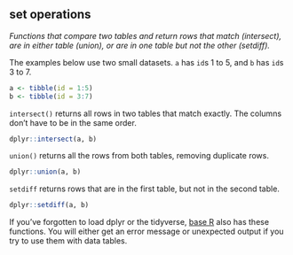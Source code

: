 ## set operations

<dfn>Functions that compare two tables and return rows that match (intersect), are in either table (union), or are in one table but not the other (setdiff).</dfn>

The examples below use two small datasets. `a` has `id`s 1 to 5, and `b` has `id`s 3 to 7.

```r
a <- tibble(id = 1:5)
b <- tibble(id = 3:7)
```

`intersect()` returns all rows in two tables that match exactly. The columns don't have to be in the same order.

```r
dplyr::intersect(a, b)
```

`union()` returns all the rows from both tables, removing duplicate rows.

```r
dplyr::union(a, b)
```

`setdiff` returns rows that are in the first table, but not in the second table.

```r
dplyr::setdiff(a, b)
```

::: {.warning}
If you've forgotten to load dplyr or the tidyverse, [base R](b#base-r) also has these functions. You will either get an error message or unexpected output if you try to use them with data tables.
:::

